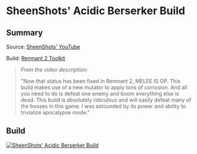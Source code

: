 
# SheenShots' Acidic Berserker Build

## Summary

Source: [SheenShots' YouTube](https://www.youtube.com/watch?v=vJe2dq85Q5s&t=0s)

Build: [Remnant 2 Toolkit](https://www.remnant2toolkit.com/builder?archtype=1q7z9d%2Cwm2xsy&skill=3er3og%2Cp7x9pq&helm=bd4pam&torso=trz2cm&legs=pof5ii&gloves=80xuqr&relic=sge99k&amulet=kah85t&ring=9ng83z%2C17ckov%2C7usn4n%2Cdgb0s9&relicfragment=erp2mp%2Ct8jgpe%2Calp59n&concoction=p0ru94&weapon=phh1xe%2Cgilcfn%2Cp7tsxr&trait=dj8zx4%3B10%2Csd2hry%3B10%2Cosj7se%3B10%2Cysp1wu%3B10%2Cm6i4dl%3B7%2Co6mx2t%3B10%2C6kxk5x%3B10%2Cpb5neu%3B10%2Cx9umnf%3B10%2Cqcvmt0%3B10%2Ccvsois%3B10%2Cp4b2v6%3B2%2Cwgzz0q%3B1&name=SheenShots%27+Acidic+Berserker&mod=a3ctlf%2C2fjw9q%2C8ko9zz&mutator=b07g02%2Cf32skd%2C4m2lg1)

> _From the video description:_
>
> "Now that status has been fixed in Remnant 2, MELEE IS OP. This build makes use of a new mutator to apply tons of corrosion. And all you need to do is defeat one enemy and boom everything else is dead. This build is absolutely ridiculous and will easily defeat many of the bosses in this game. I was astounded by its power and ability to trivialize apocalypse mode."

## Build

[![SheenShots' Acidic Berserker Build](https://d2sqltdcj8czo5.cloudfront.net/featured-builds/sheenshots_acidic_berserker.png)](https://www.remnant2toolkit.com/builder?archtype=1q7z9d%2Cwm2xsy&skill=3er3og%2Cp7x9pq&helm=bd4pam&torso=trz2cm&legs=pof5ii&gloves=80xuqr&relic=sge99k&amulet=kah85t&ring=9ng83z%2C17ckov%2C7usn4n%2Cdgb0s9&relicfragment=erp2mp%2Ct8jgpe%2Calp59n&concoction=p0ru94&weapon=phh1xe%2Cgilcfn%2Cp7tsxr&trait=dj8zx4%3B10%2Csd2hry%3B10%2Cosj7se%3B10%2Cysp1wu%3B10%2Cm6i4dl%3B7%2Co6mx2t%3B10%2C6kxk5x%3B10%2Cpb5neu%3B10%2Cx9umnf%3B10%2Cqcvmt0%3B10%2Ccvsois%3B10%2Cp4b2v6%3B2%2Cwgzz0q%3B1&name=SheenShots%27+Acidic+Berserker&mod=a3ctlf%2C2fjw9q%2C8ko9zz&mutator=b07g02%2Cf32skd%2C4m2lg1)
